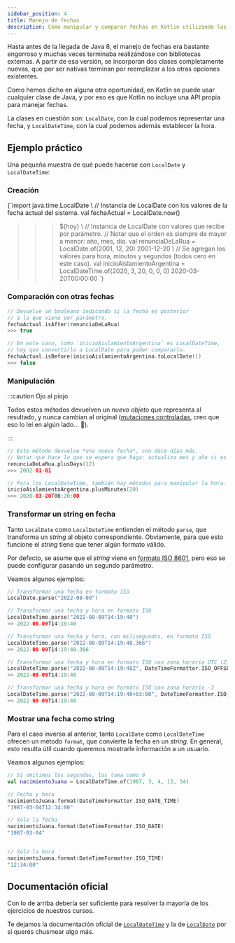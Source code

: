 ```yaml
---
sidebar_position: 4
title: Manejo de fechas
description: Cómo manipular y comparar fechas en Kotlin utilizando las clases de Java 8.
---
```



<!-- Qué complicado sacarle un ISO string a JS 🙄 -->


Hasta antes de la llegada de Java 8, el manejo de fechas era bastante engorroso y muchas veces terminaba realizándose con bibliotecas externas. A partir de esa versión, se incorporan dos clases completamente nuevas, que por ser nativas terminan por reemplazar a los otras opciones existentes.

Como hemos dicho en alguna otra oportunidad, en Kotlin se puede usar cualquier clase de Java, y por eso es que Kotlin no incluye una API propia para manejar fechas.

La clases en cuestión son: `LocalDate`, con la cual podemos representar una fecha, y `LocalDateTime`, con la cual podemos además establecer la hora.

## Ejemplo práctico

Una pequeña muestra de qué puede hacerse con `LocalDate` y `LocalDateTime`:

### Creación

<CodeBlock className="language-kotlin">{`import java.time.LocalDate
\ 
// Instancia de LocalDate con los valores de la fecha actual del sistema.
val fechaActual = LocalDate.now()
>>> ${hoy}
\ 
// Instancia de LocalDate con valores que recibe por parámetro.
// Notar que el orden es siempre de mayor a menor: año, mes, día.
val renunciaDeLaRua = LocalDate.of(2001, 12, 20)
>>> 2001-12-20
\ 
// Se agregan los valores para hora, minutos y segundos (todos cero en este caso).
val inicioAislamientoArgentina = LocalDateTime.of(2020, 3, 20, 0, 0, 0)
>>> 2020-03-20T00:00:00
`}

</CodeBlock>

### Comparación con otras fechas

```kotlin
// Devuelve un booleano indicando si la fecha es posterior
// a la que viene por parámetro.
fechaActual.isAfter(renunciaDeLaRua)
>>> true

// En este caso, como `inicioAislamientoArgentina` es LocalDateTime,
// hay que convertirlo a LocalDate para poder compararlo.
fechaActual.isBefore(inicioAislamientoArgentina.toLocalDate())
>>> false
```

### Manipulación

:::caution Ojo al piojo

Todos estos métodos devuelven un _nuevo objeto_ que representa al resultado, y nunca cambian al original ([mutaciones controladas](/docs/cualidades-disenio/cualidades-independientes-tecnologia/#mutaciones-controladas), creo que eso lo leí en algún lado... 🤔).

:::

```kotlin
// Este método devuelve *una nueva fecha*, con doce días más.
// Notar que hace lo que se espera que haga: actualiza mes y año si es necesario.
renunciaDeLaRua.plusDays(12)
>>> 2002-01-01

// Para los LocalDateTime, también hay métodos para manipular la hora.
inicioAislamientoArgentina.plusMinutes(20)
>>> 2020-03-20T00:20:00
```

### Transformar un string en fecha

Tanto `LocalDate` como `LocalDateTime` entienden el método `parse`, que transforma un _string_ al objeto correspondiente. Obviamente, para que esto funcione el _string_ tiene que tener algún formato válido.

Por defecto, se asume que el _string_ viene en [formato ISO 8601](https://es.wikipedia.org/wiki/ISO_8601), pero eso se puede configurar pasando un segundo parámetro.

Veamos algunos ejemplos:

```kotlin
// Transformar una fecha en formato ISO
LocalDate.parse("2022-08-09")

// Transformar una fecha y hora en formato ISO
LocalDateTime.parse("2022-08-09T14:19:40")
>> 2022-08-09T14:19:40

// Transformar una fecha y hora, con milisegundos, en formato ISO
LocalDateTime.parse("2022-08-09T14:19:40.366")
>> 2022-08-09T14:19:40.366

// Transformar una fecha y hora en formato ISO con zona horaria UTC (Z)
LocalDateTime.parse("2022-08-09T14:19:40Z", DateTimeFormatter.ISO_OFFSET_DATE_TIME)
>> 2022-08-09T14:19:40

// Transformar una fecha y hora en formato ISO con zona horaria -3
LocalDateTime.parse("2022-08-09T14:19:40+03:00", DateTimeFormatter.ISO_OFFSET_DATE_TIME)
>> 2022-08-09T14:19:40
```

### Mostrar una fecha como string

Para el caso inverso al anterior, tanto `LocalDate` como `LocalDateTime` ofrecen un método `format`, que convierte la fecha en un _string_. En general, esto resulta útil cuando queremos mostrarle información a un usuario.

Veamos algunos ejemplos:

```kotlin
// Si omitimos los segundos, los toma como 0
val nacimientoJuana = LocalDateTime.of(1987, 3, 4, 12, 34)

// Fecha y hora
nacimientoJuana.format(DateTimeFormatter.ISO_DATE_TIME)
"1987-03-04T12:34:00"

// Solo la fecha
nacimientoJuana.format(DateTimeFormatter.ISO_DATE)
"1987-03-04"


// Solo la hora
nacimientoJuana.format(DateTimeFormatter.ISO_TIME)
"12:34:00"
```

## Documentación oficial

Con lo de arriba debería ser suficiente para resolver la mayoría de los ejercicios de nuestros cursos.

Te dejamos la documentación oficial de [`LocalDateTime`](https://docs.oracle.com/javase/8/docs/api/java/time/LocalDateTime.html) y la de [`LocalDate`](https://docs.oracle.com/javase/8/docs/api/java/time/LocalDate.html) por si querés chusmear algo más.
